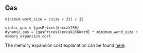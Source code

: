 ## Gas

    minimum_word_size = (size + 31) / 32

    static_gas = {gasPrices|keccak256}
    dynamic_gas = {gasPrices|keccak256Word} * minimum_word_size + memory_expansion_cost

The memory expansion cost explanation can be found [here](/about).

